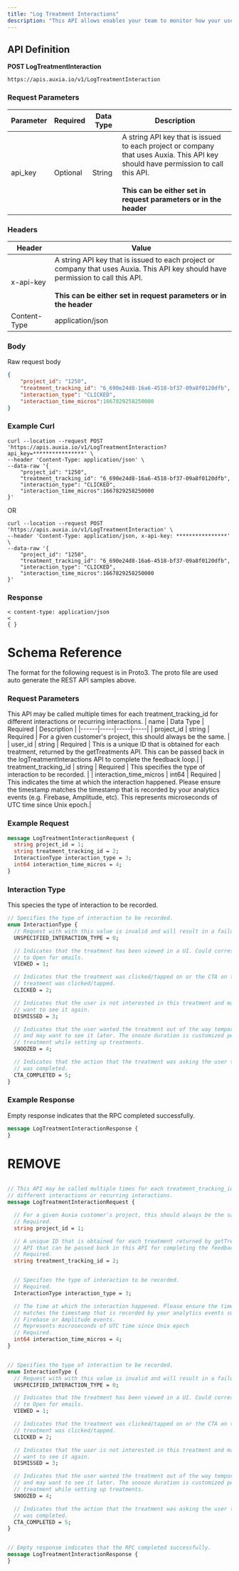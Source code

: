 ```yaml
---
title: "Log Treatment Interactions"
description: "This API allows enables your team to monitor how your users are engaging with Auxia treatments."
---
```


## API Definition

**POST LogTreatmentInteraction**

```
https://apis.auxia.io/v1/LogTreatmentInteraction
```

### Request Parameters

| Parameter | Required | Data Type | Description                                                                                                                                                                                      |
|------|-----|-----|--------------------------------------------------------------------------------------------------------------------------------------------------------------------------------------------------|
| api_key | Optional | String | A string API key that is issued to each project or company that uses Auxia. This API key should have permission to call this API. <br/><br/>**This can be either set in request parameters or in the header** |


### Headers

| Header | Value                                                                                                                                                                                             |
|--------|---------------------------------------------------------------------------------------------------------------------------------------------------------------------------------------------------|
|    x-api-key    | A string API key that is issued to each project or company that uses Auxia. This API key should have permission to call this API. <br/><br/> **This can be either set in request parameters or in the header** |
|    Content-Type    | application/json                                                                                                                                                                                  |

### Body

Raw request body


```json
{
    "project_id": "1250",
    "treatment_tracking_id": "6_690e24d8-16a6-4518-bf37-09a8f0120dfb",
    "interaction_type": "CLICKED",
    "interaction_time_micros":1667829258250000
}
```



### Example Curl


```shell
curl --location --request POST 'https://apis.auxia.io/v1/LogTreatmentInteraction?api_key=****************' \
--header 'Content-Type: application/json' \
--data-raw '{
    "project_id": "1250",
    "treatment_tracking_id": "6_690e24d8-16a6-4518-bf37-09a8f0120dfb",
    "interaction_type": "CLICKED",
    "interaction_time_micros":1667829258250000
}'
```


OR


```shell
curl --location --request POST 'https://apis.auxia.io/v1/LogTreatmentInteraction' \
--header 'Content-Type: application/json, x-api-key: ****************' \
--data-raw '{
    "project_id": "1250",
    "treatment_tracking_id": "6_690e24d8-16a6-4518-bf37-09a8f0120dfb",
    "interaction_type": "CLICKED",
    "interaction_time_micros":1667829258250000
}'
```



### Response


```
< content-type: application/json
<
{ }
```

# Schema Reference

The format for the following request is in Proto3. The proto file are used auto generate the REST API samples above.

### Request Parameters
This API may be called multiple times for each treatment_tracking_id for different interactions or recurring interactions.
| name | Data Type | Required | Description |
|------|-----|-----|-----|
| project_id | string | Required | For a given customer's project, this should always be the same. |
| user_id | string | Required | This is a unique ID that is obtained for each treatment, returned by the getTreatments API. This can be passed back in the logTreatmentInteractions API to complete the feedback loop.|
| treatment_tracking_id | string | Required | This specifies the type of interaction to be recorded. |
| interaction_time_micros | int64 | Required | This indicates the time at which the interaction happened. Please ensure the timestamp matches the timestamp that is recorded by your analytics events (e.g. Firebase, Amplitude, etc). This represents microseconds of UTC time since Unix epoch.|

### Example Request
```protobuf
message LogTreatmentInteractionRequest {
  string project_id = 1;
  string treatment_tracking_id = 2;
  InteractionType interaction_type = 3;
  int64 interaction_time_micros = 4;
}
```

### Interaction Type
This species the type of interaction to be recorded.
```protobuf
// Specifies the type of interaction to be recorded.
enum InteractionType {
  // Request with with this value is invalid and will result in a failure
  UNSPECIFIED_INTERACTION_TYPE = 0;

  // Indicates that the treatment has been viewed in a UI. Could correspond
  // to Open for emails.
  VIEWED = 1;

  // Indicates that the treatment was clicked/tapped on or the CTA on the
  // treatment was clicked/tapped.
  CLICKED = 2;

  // Indicates that the user is not interested in this treatment and may not
  // want to see it again.
  DISMISSED = 3;

  // Indicates that the user wanted the treatment out of the way temporarily
  // and may want to see it later. The snooze duration is customized per
  // treatment while setting up treatments.
  SNOOZED = 4;

  // Indicates that the action that the treatment was asking the user to do
  // was completed.
  CTA_COMPLETED = 5;
}
```

### Example Response
Empty response indicates that the RPC completed successfully.
```protobuf
message LogTreatmentInteractionResponse {
}
```

# REMOVE

```protobuf

// This API may be called multiple times for each treatment_tracking_id for
// different interactions or recurring interactions.
message LogTreatmentInteractionRequest {

  // For a given Auxia customer's project, this should always be the same.
  // Required.
  string project_id = 1;

  // A unique ID that is obtained for each treatment returned by getTreatments
  // API that can be passed back in this API for completing the feedback loop.
  // Required.
  string treatment_tracking_id = 2;


  // Specifies the type of interaction to be recorded.
  // Required.
  InteractionType interaction_type = 3;

  // The time at which the interaction happened. Please ensure the timestamp
  // matches the timestamp that is recorded by your analytics events such as
  // Firebase or Amplitude events.
  // Represents microseconds of UTC time since Unix epoch
  // Required.
  int64 interaction_time_micros = 4;
}


// Specifies the type of interaction to be recorded.
enum InteractionType {
  // Request with with this value is invalid and will result in a failure
  UNSPECIFIED_INTERACTION_TYPE = 0;

  // Indicates that the treatment has been viewed in a UI. Could correspond
  // to Open for emails.
  VIEWED = 1;

  // Indicates that the treatment was clicked/tapped on or the CTA on the
  // treatment was clicked/tapped.
  CLICKED = 2;

  // Indicates that the user is not interested in this treatment and may not
  // want to see it again.
  DISMISSED = 3;

  // Indicates that the user wanted the treatment out of the way temporarily
  // and may want to see it later. The snooze duration is customized per
  // treatment while setting up treatments.
  SNOOZED = 4;

  // Indicates that the action that the treatment was asking the user to do
  // was completed.
  CTA_COMPLETED = 5;
}


// Empty response indicates that the RPC completed successfully.
message LogTreatmentInteractionResponse {
}
```

